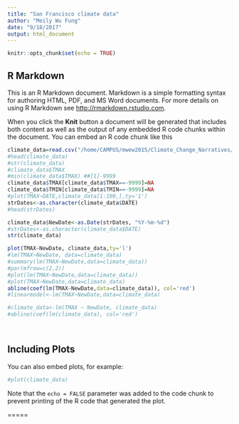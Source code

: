 ```yaml
---
title: "San Francisco climate data"
author: "Meily Wu Fung"
date: "9/18/2017"
output: html_document
---
```


```r
knitr::opts_chunk$set(echo = TRUE)


```

## R Markdown

This is an R Markdown document. Markdown is a simple formatting syntax for authoring HTML, PDF, and MS Word documents. For more details on using R Markdown see <http://rmarkdown.rstudio.com>.

When you click the **Knit** button a document will be generated that includes both content as well as the output of any embedded R code chunks within the document. You can embed an R code chunk like this


```r
climate_data=read.csv("/home/CAMPUS/mwew2015/Climate_Change_Narratives/Data/SFclimate_data.csv")
#head(climate_data)
#str(climate_data)
#climate_data$TMAX
#min(climate_data$TMAX) ##[1]-9999
climate_data$TMAX[climate_data$TMAX==-9999]=NA
climate_data$TMIN[climate_data$TMIN==-9999]=NA
#plot(TMAX~DATE,climate_data[1:100,],ty='1')
strDates<-as.character(climate_data$DATE)
#head(strDates)

climate_data$NewDate<-as.Date(strDates, "%Y-%m-%d")
#strDates<-as.character(climate_data$DATE)
str(climate_data)
``` 

```r
plot(TMAX~NewDate, climate_data,ty='l')
#lm(TMAX~NewDate, data=climate_data)                             
#summary(lm(TMAX~NewDate,data=climate_data)) 
#par(mfrow=c(2,2))
#plot(lm(TMAX~NewDate,data=climate_data))
#plot(TMAX~NewDate,data=climate_data)
abline(coef(lm(TMAX~NewDate,data=climate_data)), col='red')
#linearmodel<-lm(TMAX~NewDate,data=climate_data)


```


```r




#climate_data<-lm(TMAX ~ NewDate, climate_data)
#abline(coef(lm(climate_data), col='red')

         
```

## Including Plots

You can also embed plots, for example:

```r
#plot(climate_data)
```

Note that the `echo = FALSE` parameter was added to the code chunk to prevent printing of the R code that generated the plot.


=====



